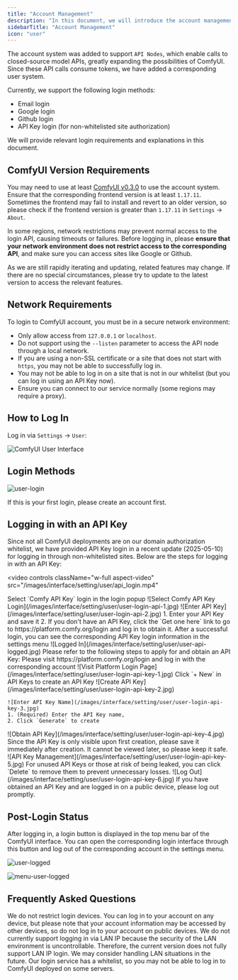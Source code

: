```yaml
---
title: "Account Management"
description: "In this document, we will introduce the account management features of ComfyUI, including account login, registration, and logout operations."
sidebarTitle: "Account Management"
icon: "user"
---
```


The account system was added to support `API Nodes`, which enable calls to closed-source model APIs, greatly expanding the possibilities of ComfyUI. Since these API calls consume tokens, we have added a corresponding user system.

Currently, we support the following login methods:

- Email login
- Google login
- Github login
- API Key login (for non-whitelisted site authorization)

We will provide relevant login requirements and explanations in this document.

## ComfyUI Version Requirements

You may need to use at least [ComfyUI v0.3.0](https://github.com/comfyanonymous/ComfyUI/releases/tag/v0.3.30) to use the account system. Ensure that the corresponding frontend version is at least `1.17.11`. Sometimes the frontend may fail to install and revert to an older version, so please check if the frontend version is greater than `1.17.11` in `Settings` -> `About`.

In some regions, network restrictions may prevent normal access to the login API, causing timeouts or failures. Before logging in, please **ensure that your network environment does not restrict access to the corresponding API**, and make sure you can access sites like Google or Github.

<Tip>
As we are still rapidly iterating and updating, related features may change. If there are no special circumstances, please try to update to the latest version to access the relevant features.
</Tip>

## Network Requirements

To login to ComfyUI account, you must be in a secure network environment:

- Only allow access from `127.0.0.1` or `localhost`.
- Do not support using the `--listen` parameter to access the API node through a local network.
- If you are using a non-SSL certificate or a site that does not start with `https`, you may not be able to successfully log in.
- You may not be able to log in on a site that is not in our whitelist (but you can log in using an API Key now).
- Ensure you can connect to our service normally (some regions may require a proxy).

## How to Log In

Log in via `Settings` -> `User`:

![ComfyUI User Interface](/images/interface/setting/user.jpg)

## Login Methods

![user-login](/images/interface/setting/user-login.jpg)

If this is your first login, please create an account first.

## Logging in with an API Key

Since not all ComfyUI deployments are on our domain authorization whitelist, we have provided API Key login in a recent update (2025-05-10) for logging in through non-whitelisted sites. Below are the steps for logging in with an API Key:

<video
  controls
  className="w-full aspect-video"
  src="/images/interface/setting/user/api_login.mp4"
></video>

<Tabs>

  <Tab title="Have an API Key">

  <Steps>
  <Step title="Select Comfy API Key Login on the Login Screen">
    Select `Comfy API Key` login in the login popup
    ![Select Comfy API Key Login](/images/interface/setting/user/user-login-api-1.jpg)
  </Step>

  <Step title="Enter Your API Key">
    ![Enter API Key](/images/interface/setting/user/user-login-api-2.jpg)
    1. Enter your API Key and save it
    2. If you don't have an API Key, click the `Get one here` link to go to https://platform.comfy.org/login and log in to obtain it.
  </Step>
  <Step title="Login Successful">
  After a successful login, you can see the corresponding API Key login information in the settings menu
    ![Logged In](/images/interface/setting/user/user-api-logged.jpg)
  </Step>
</Steps>

  </Tab>
  <Tab title="No API Key, Apply for an API Key First">
Please refer to the following steps to apply for and obtain an API Key:
<Steps>
  <Step title="Visit https://platform.comfy.org/login and Log In">
    Please visit https://platform.comfy.org/login and log in with the corresponding account
    ![Visit Platform Login Page](/images/interface/setting/user/user-login-api-key-1.jpg)
  </Step>
  <Step title="Click `+ New` in API Keys to Create an API Key">
    Click `+ New` in API Keys to create an API Key
    ![Create API Key](/images/interface/setting/user/user-login-api-key-2.jpg)
  </Step>
  <Step title="Enter API Key Name">
    
    ![Enter API Key Name](/images/interface/setting/user/user-login-api-key-3.jpg)
    1. (Required) Enter the API Key name,
    2. Click `Generate` to create
  </Step>
  <Step title="Save the Obtained API Key">
    ![Obtain API Key](/images/interface/setting/user/user-login-api-key-4.jpg)
    <Warning>
      Since the API Key is only visible upon first creation, please save it immediately after creation. It cannot be viewed later, so please keep it safe.
    </Warning>
  </Step>
  <Step title="API Key Management">
    ![API Key Management](/images/interface/setting/user/user-login-api-key-5.jpg)
    For unused API Keys or those at risk of being leaked, you can click `Delete` to remove them to prevent unnecessary losses.
  </Step>
    <Step title="(Optional) Log Out">
    ![Log Out](/images/interface/setting/user/user-login-api-key-6.jpg)
    If you have obtained an API Key and are logged in on a public device, please log out promptly.
  </Step>
</Steps>

  </Tab>
</Tabs>

## Post-Login Status

After logging in, a login button is displayed in the top menu bar of the ComfyUI interface. You can open the corresponding login interface through this button and log out of the corresponding account in the settings menu.

![user-logged](/images/interface/setting/user-logged.jpg)

![menu-user-logged](/images/interface/setting/menu-user-logged.jpg)

## Frequently Asked Questions

<AccordionGroup>
  <Accordion title="Are there any login device restrictions?">
   We do not restrict login devices. You can log in to your account on any device, but please note that your account information may be accessed by other devices, so do not log in to your account on public devices.
  </Accordion>

  <Accordion title="Why can't I log in with a LAN IP?">
  We do not currently support logging in via LAN IP because the security of the LAN environment is uncontrollable. Therefore, the current version does not fully support LAN IP login. We may consider handling LAN situations in the future.
  </Accordion>
   <Accordion title="Why can't I log in on some websites?">
  Our login service has a whitelist, so you may not be able to log in to ComfyUI deployed on some servers.
  </Accordion>
</AccordionGroup>